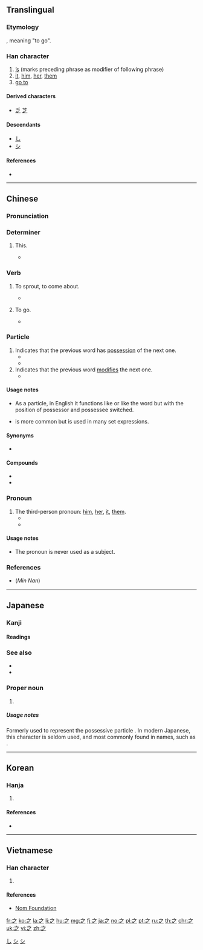 {{also|え}}
==Translingual==
{{stroke order|type=animate}}

===Etymology===
{{Han etyl}}
{{Han compound|止|一|t1=foot|t2=the beginning place|ls=ic}}, meaning "to go".

===Han character===
{{Han char|rn=4|rad=丿|as=03|sn=3|four=30307|canj=INO}}

# [['s|’s]] (marks preceding phrase as modifier of following phrase)
# [[it]], [[him]], [[her]], [[them]]
# [[go to]]

====Derived characters====
* [[乏]] [[芝]]

====Descendants====
* [[し]]
* [[シ]]

====References====
* {{Han ref|kx=0082.040|dkj=00125|dj=|hdz=10043.010|uh=4E4B|ud=20043|bh=A4A7|bd=42151}}

[[Category:Han characters from which hiragana were derived|し]]
[[Category:Han characters from which katakana were derived|シ]]

----

==Chinese==
{{zh-forms}}

===Pronunciation===
{{zh-pron
|m=zhī
|c=zi1
|h=
|mn=chi
|w=
|mc=y
|oc=y
|ma=
|cat=part,pron,v
}}

===Determiner===
{{zh-det}}

# {{label|zh|obsolete}} This.
#* {{zh-x|'''之''' 子 于 歸。|'''This''' girl is to get married.|ref=《詩經·周南·桃夭》|CL}}

===Verb===
{{zh-verb}}

# {{label|zh|obsolete}} To sprout, to come about.
#* {{zh-x|如 語 焉 而未 '''之'''然。|As though you have said something to your parents but their reply has not yet '''come'''.|ref=《禮記·祭義》|CL}}
# {{label|zh|obsolete}} To go.
#* {{zh-x|吾 欲 '''之''' 楚。|I want to '''go to''' Chu.|ref=《戰國策·魏策四》|CL}}

===Particle===
{{zh-particle}}

# Indicates that the previous word has [[possessive|possession]] of the next one.
#* {{zh-x|^美國 '''之''' 聲|Voice '''of''' America}}
#* {{zh-x|論 到 從起 初原 有的 生命 '''之''' 道，就是 我們 所 聽見 所 看見，親眼 看 過，親手 摸 過 的。|That which was from the beginning, which we have heard, which we have seen with our eyes, which we have looked upon, and our hands have handled, of the Word '''of''' life.|ref=[http://wordproject.org/multi/bi_en_cn_py.htm 1John 1.1]}}
# Indicates that the previous word [[modify|modifies]] the next one.
#* {{zh-x|尺寸'''之'''功|a minor contribution}}

====Usage notes====
* As a particle, in English it functions like {{m|en|'s}} or like the word {{m|en|of}} but with the position of possessor and possessee switched.
* {{zh-l|的|tr=de}} is more common but {{lang|zh|之}} is used in many set expressions.

====Synonyms====
* {{zh-l|的|tr=de}}

====Compounds====
* {{zh-l|之後}}
* {{zh-l|之前}}

===Pronoun===
{{zh-pronoun}}

# The third-person pronoun: [[him]], [[her]], [[it]], [[them]].
#* {{zh-x|好 一一 聽 '''之'''。|He preferred to listen to '''them''' one-by-one.|ref=《韓非子·內儲說上七術》|CL}}
#* {{zh-x|我們 不能 對此事 聽'''之'''任'''之'''。|We cannot pass '''this matter''' by without protest.}}

====Usage notes====
* The pronoun {{lang|zh|之}} is never used as a subject.

===References===
* (''Min Nan'') {{thcwd|572}}

----

==Japanese==

===Kanji===
{{ja-kanji|grade=8|rs=丿03}}

====Readings====
{{ja-readings
|goon=[[し]] (shi)|kanon=[[し]] (shi)
|kun=[[ゆく]] (yuku), [[これ]] (kore), [[の]] (no)
|nanori=[[ゆき]] (yuki)
}}

===See also===
* {{m|ja|乃}}
* {{m|ja|の}}

===Proper noun===
{{ja-pos|すすむ|proper}}

# {{given name|male|lang=ja|sort=すすむ}}

=====Usage notes=====
Formerly used to represent the possessive particle {{ja-r|の}}. In modern Japanese, this character is seldom used, and most commonly found in names, such as {{m|ja|龍之介|tr=Ryūnosuke}}.

[[Category:Han characters from which katakana were derived|シ]]

----

==Korean==

===Hanja===
{{ko-hanja|hangeul=지|rv=ji|mr=chi|eumhun=갈|ehrv=gal|ehmr=kal|ehy=}}

# {{defn|lang=ko|sort=丿03}}

====References====
* {{Hanja ref|nav=11639}}

----

==Vietnamese==

===Han character===
{{vi-hantu|[[chi]], [[giây]], [[gì]], [[vương]]|rs=丿03}}

# {{defn|lang=vi|sort=丿03}}

====References====
* [http://nomfoundation.org/common/nom_details.php?codepoint=4e4b Nom Foundation]

[[fr:之]]
[[ko:之]]
[[la:之]]
[[li:之]]
[[hu:之]]
[[mg:之]]
[[fj:之]]
[[ja:之]]
[[no:之]]
[[pl:之]]
[[pt:之]]
[[ru:之]]
[[th:之]]
[[chr:之]]
[[uk:之]]
[[vi:之]]
[[zh:之]]